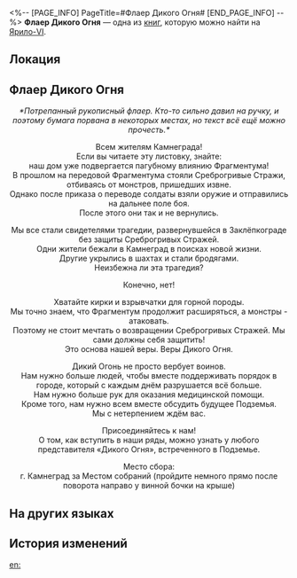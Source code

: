 <%-- [PAGE_INFO]
PageTitle=#Флаер Дикого Огня#
[END_PAGE_INFO] --%>
{{Дополнить}}
{{Книга Инфобокс
|id           = 013
|partIds      = 190117
|Название     = 
|Изображение  = Предмет Записи.png
|Мир          = Ярило-VI
|Томов        = 1
|Автор        = <!--нужно добавить-->
|Описание     = Флаер, написанный от руки. Выполнен грубо, но искренне.
|Том1         = {{tx}}
|Источник1    = {{tx|Отсутствует источник}}
|Персонажи    = 
|Фракции      = 
}}
'''Флаер Дикого Огня''' — одна из [[Книги|книг]], которую можно найти на [[Ярило-VI]].

==Локация==
{{Отметка карты|<!--название карты-->|<!--id отметки-->}}

==Флаер Дикого Огня==
<div align="center">''*Потрепанный рукописный флаер. Кто-то сильно давил на ручку, и поэтому бумага порвана в некоторых местах, но текст всё ещё можно прочесть.*''

Всем жителям Камнеграда!<br />
Если вы читаете эту листовку, знайте:<br />
наш дом уже подвергается пагубному влиянию Фрагментума!<br />
В прошлом на передовой Фрагментума стояли Среброгривые Стражи, отбиваясь от монстров, пришедших извне.<br />
Однако после приказа о переводе солдаты взяли оружие и отправились на дальнее поле боя.<br />
После этого они так и не вернулись.

Мы все стали свидетелями трагедии, развернувшейся в Заклёпкограде без защиты Среброгривых Стражей.<br />
Одни жители бежали в Камнеград в поисках новой жизни.<br />
Другие укрылись в шахтах и стали бродягами.<br />
Неизбежна ли эта трагедия?

Конечно, нет!

Хватайте кирки и взрывчатки для горной породы.<br />
Мы точно знаем, что Фрагментум продолжит расширяться, а монстры - атаковать.<br />
Поэтому не стоит мечтать о возвращении Среброгривых Стражей. Мы сами должны себя защитить!<br />
Это основа нашей веры. Веры Дикого Огня.

Дикий Огонь не просто вербует воинов.<br />
Нам нужно больше людей, чтобы вместе поддерживать порядок в городе, который с каждым днём разрушается всё больше.<br />
Нам нужно больше рук для оказания медицинской помощи.<br />
Кроме того, нам нужно всем вместе обсудить будущее Подземья.<br />
Мы с нетерпением ждём вас.

Присоединяйтесь к нам!<br />
О том, как вступить в наши ряды, можно узнать у любого представителя «Дикого Огня», встреченного в Подземье.

Место сбора:<br />
г. Камнеград за Местом собраний (пройдите немного прямо после поворота направо у винной бочки на крыше)</div>

==На других языках==
{{На других языках
|en   = Wildfire Flier
|zhs  = 地火组织的宣传单
|zht  = 地火組織的宣傳單
|ja   = 地炎組織のチラシ
|ko   = 와일드 파이어 조직 전단지
|es   = Panfleto de Llamarada
|fr   = Dépliant des Feux sauvages
|ru   = Флаер Дикого Огня
|th   = ใบปลิวของ Wildfire
|vi   = Truyền Đơn Của Tổ Chức Lửa Ngầm
|de   = Flyer von Wildfeuer
|id   = Brosur Organisasi Wildfire
|pt   = Panfleto de Fogo Vivo
}}

==История изменений==
{{История изменений|3.5}}

[[en:]]